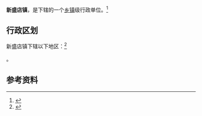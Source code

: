 {{中国乡级行政区|37/14/27/102/000}}

'''新盛店镇'''，是{{PRC admin/fullname|37/14/27/102/000|3}}下辖的一个[[乡镇|乡镇]]级行政单位。<ref>{{PRC admin/ref sgc|{{PRC admin/parent|37/14/27/102/000}}}}</ref>

== 行政区划 ==

新盛店镇下辖以下地区：<ref>{{PRC admin/ref sgc|37/14/27/102/000}}</ref>

{{PRC admin/children|37/14/27/102/000}}。

== 参考资料 ==

{{reflist}}

{{行政区划小作品}}
{{PRC admin/navcat|37/14/27/102/000}}